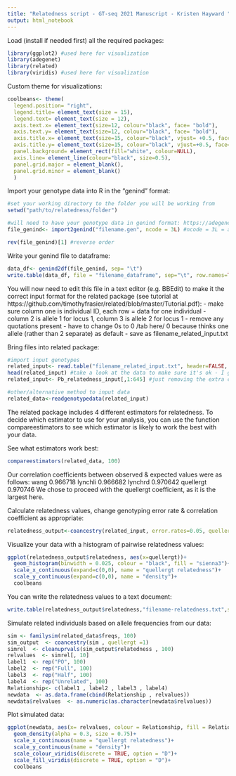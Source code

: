 ```yaml
---
title: "Relatedness script - GT-seq 2021 Manuscript - Kristen Hayward "
output: html_notebook
---
```


Load (install if needed first) all the required packages:
```r
library(ggplot2) #used here for visualization 
library(adegenet)
library(related)
library(viridis) #used here for visualization 
```

Custom theme for visualizations:
```r
coolbeans<- theme(
  legend.position= "right",
  legend.title= element_text(size = 15),
  legend.text= element_text(size = 12),
  axis.text.x= element_text(size=12, colour="black", face= "bold"),
  axis.text.y= element_text(size=12, colour="black", face= "bold"),
  axis.title.x= element_text(size=15, colour="black", vjust= +0.5, face= "bold"),
  axis.title.y= element_text(size=15, colour="black", vjust=+0.5, face= "bold"),
  panel.background= element_rect(fill="white", colour=NULL),
  axis.line= element_line(colour="black", size=0.5),
  panel.grid.major = element_blank(),
  panel.grid.minor = element_blank()
  )
```

Import your genotype data into R in the "genind" format:
```r
#set your working directory to the folder you will be working from 
setwd("path/to/relatedness/folder")

#will need to have your genotype data in genind format: https://adegenet.r-forge.r-project.org/files/tutorial.pdf https://cran.r-project.org/web/packages/adegenet/adegenet.pdf
file_genind<- import2genind("filename.gen", ncode = 3L) #ncode = 3L = alleles encoded with 3 characters

rev(file_genind)[1] #reverse order 
```


Write your genind file to dataframe:
```r
data_df<- genind2df(file_genind, sep= "\t")
write.table(data_df, file = "filename_dataframe", sep="\t", row.names=TRUE, col.names=FALSE)
```

You will now need to edit this file in a text editor (e.g. BBEdit) to make it the correct input format for the related package (see tutorial at https://github.com/timothyfrasier/related/blob/master/Tutorial.pdf): 
  - make sure column one is individual ID, each row = data for one individual
  - column 2 is allele 1 for locus 1, column 3 is allele 2 for locus 1
  - remove any quotations present
  - have to change 0s to 0 /tab here/ 0 because thinks one allele (rather than 2 separate) as default
  - save as filename_related_input.txt


Bring files into related package:
```r
#import input genotypes
related_input<- read.table("filename_related_input.txt", header=FALSE, sep="\t", stringsAsFactors = FALSE)
head(related_input) #take a look at the data to make sure it's ok - I get an extra column at end for some reason 
related_input<- Pb_relatedness_input[,1:645] #just removing the extra column 

#other/alternative method to input data
related_data<-readgenotypedata(related_input)
```

The related package includes 4 different estimators for relatedness. To decide which estimator to use for your analysis, you can use the function compareestimators to see which estimator is likely to work the best with your data. 

See what estimators work best:
```r
compareestimators(related_data, 100)
```
Our correlation coefficients between observed & expected values were as follows:
wang		0.966718
lynchli		0.966682
lynchrd		0.970642
quellergt	0.970746
We chose to proceed with the quellergt coefficient, as it is the largest here. 


Calculate relatedness values, change genotyping error rate & correlation coefficient as appropriate: 
```r
relatedness_output<-coancestry(related_input, error.rates=0.05, quellergt = 1)
```


Visualize your data with a histogram of pairwise relatedness values:
```r
ggplot(relatedness_output$relatedness, aes(x=quellergt))+
  geom_histogram(binwidth = 0.025, colour = "black", fill = "sienna3")+
  scale_x_continuous(expand=c(0,0), name = "quellergt relatedness")+
  scale_y_continuous(expand=c(0,0), name = "density")+
  coolbeans
```


You can write the relatedness values to a text document:
```r
write.table(relatedness_output$relatedness,"filename-relatedness.txt",sep=",",row.names = TRUE, col.names = TRUE)
```


Simulate related individuals based on allele frequencies from our data:
```r
sim <- familysim(related_data$freqs, 100)
sim_output  <- coancestry(sim , quellergt =1)
simrel  <- cleanuprvals(sim_output$relatedness , 100)
relvalues  <- simrel[, 10]
label1  <- rep("PO", 100)
label2  <- rep("Full", 100)
label3  <- rep("Half", 100)
label4  <- rep("Unrelated", 100)
Relationship<- c(label1 , label2 , label3 , label4)
newdata  <- as.data.frame(cbind(Relationship , relvalues))
newdata$relvalues  <- as.numeric(as.character(newdata$relvalues))
```


Plot simulated data:
```r
ggplot(newdata, aes(x= relvalues, colour = Relationship, fill = Relationship))+ 
  geom_density(alpha = 0.3, size = 0.75)+
  scale_x_continuous(name = "quellergt relatedness")+
  scale_y_continuous(name = "density")+
  scale_colour_viridis(discrete = TRUE, option = "D")+
  scale_fill_viridis(discrete = TRUE, option = "D")+
  coolbeans
```

